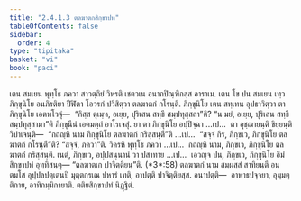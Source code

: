 ```yaml
---
title: "2.4.1.3 ตลฆาตกสิกฺขาปท"
tableOfContents: false
sidebar:
  order: 4
type: "tipitaka"
basket: "vi"
book: "paci"
---
```



<DynamicBreadcrumb />

<Division number="802" book="paci">

<Paragraph number="2587" book="paci">
เตน สมเยน พุทฺโธ ภควา สาวตฺถิยํ วิหรติ เชตวเน อนาถปิณฺฑิกสฺส อาราเม. เตน โข ปน สมเยน เทฺว ภิกฺขุนิโย อนภิรติยา ปีฬิตา โอวรกํ ปวิสิตฺวา ตลฆาตกํ กโรนฺติ. ภิกฺขุนิโย เตน สทฺเทน อุปธาวิตฺวา ตา ภิกฺขุนิโย เอตทโวจุํ—  “กิสฺส ตุเมฺห, อเยฺย, ปุริเสน สทฺธึ สมฺปทุสฺสถา”ติ? “น มยํ, อเยฺย, ปุริเสน สทฺธึ สมฺปทุสฺสามา”ติ ภิกฺขุนีนํ เอตมตฺถํ อาโรเจสุํ. ยา ตา ภิกฺขุนิโย อปฺปิจฺฉา …เป…  ตา อุชฺฌายนฺติ ขิยฺยนฺติ วิปาเจนฺติ—  “กถญฺหิ นาม ภิกฺขุนิโย ตลฆาตกํ กริสฺสนฺตี”ติ …เป…  “สจฺจํ กิร, ภิกฺขเว, ภิกฺขุนิโย ตลฆาตกํ กโรนฺตี”ติ? “สจฺจํ, ภควา”ติ. วิครหิ พุทฺโธ ภควา …เป…  กถญฺหิ นาม, ภิกฺขเว, ภิกฺขุนิโย ตลฆาตกํ กริสฺสนฺติ. เนตํ, ภิกฺขเว, อปฺปสนฺนานํ วา ปสาทาย …เป…  เอวญฺจ ปน, ภิกฺขเว, ภิกฺขุนิโย อิมํ สิกฺขาปทํ อุทฺทิสนฺตุ—
</Paragraph>

</Division>
<Division number="803" book="paci">

<Paragraph number="2588" book="paci">
<Emphasis>“ตลฆาตเก ปาจิตฺติยนฺ”</Emphasis>ติ. (*3*:<Emphasis>58</Emphasis>)
</Paragraph>

</Division>
<Division number="804" book="paci">

<Paragraph number="2589" book="paci">
<Emphasis>ตลฆาตกํ</Emphasis> นาม สมฺผสฺสํ สาทิยนฺตี อนฺตมโส อุปฺปลปตฺเตนปิ มุตฺตกรเณ ปหารํ เทติ, อาปตฺติ ปาจิตฺติยสฺส.
</Paragraph>

</Division>
<Division number="805" book="paci">

<Paragraph number="2590" book="paci">
อนาปตฺติ—  อาพาธปจฺจยา, อุมฺมตฺติกาย, อาทิกมฺมิกายาติ.

</Paragraph>
</Division>

<Paragraph number="2591" type="center" book="paci">
ตติยสิกฺขาปทํ นิฏฺฐิตํ.
</Paragraph>